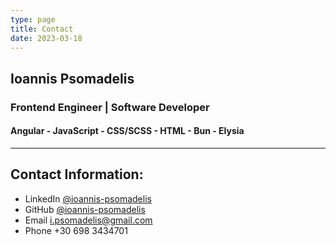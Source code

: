 ```yaml
---
type: page
title: Contact
date: 2023-03-18
---
```


## Ioannis Psomadelis

### Frontend Engineer | Software Developer

#### Angular - JavaScript - CSS/SCSS - HTML - Bun - Elysia

---

## Contact Information:

- LinkedIn [@ioannis-psomadelis](https://www.linkedin.com/in/ioannis-psomadelis-36b12a128/)
- GitHub [@ioannis-psomadelis](https://github.com/ioannis-psomadelis)
- Email i.psomadelis@gmail.com
- Phone +30 698 3434701
